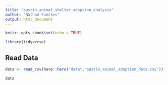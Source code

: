 ```yaml
---
title: "austin_animal_shelter_adoption_analysis"
author: "Nathan Funckes"
output: html_document
---
```


```r
knitr::opts_chunk$set(echo = TRUE)

library(tidyverse)
```

## Read Data

```r

data <- read_csv(here::here("data","austin_animal_adoption_data.csv"))

data

```

